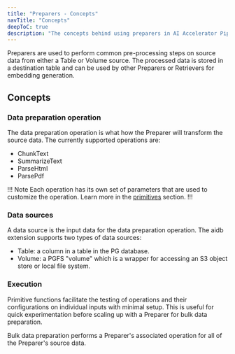 ```yaml
---
title: "Preparers - Concepts"
navTitle: "Concepts"
deepToC: true
description: "The concepts behind using preparers in AI Accelerator Pipelines."
---
```


Preparers are used to perform common pre-processing steps on source data from either a Table or Volume source. The processed data is stored in a destination table and can be used by other Preparers or Retrievers for embedding generation.

## Concepts

### Data preparation operation

The data preparation operation is what how the Preparer will transform the source data. The currently supported operations are:

* ChunkText
* SummarizeText
* ParseHtml
* ParsePdf

!!! Note
Each operation has its own set of parameters that are used to customize the operation. Learn more in the [primitives](./primitives.mdx) section.
!!!

### Data sources

A data source is the input data for the data preparation operation. The aidb extension supports two types of data sources:

* Table: a column in a table in the PG database.
* Volume: a PGFS "volume" which is a wrapper for accessing an S3 object store or local file system.

### Execution

Primitive functions facilitate the testing of operations and their configurations on individual inputs with minimal setup. This is useful for quick experimentation before scaling up with a Preparer for bulk data preparation.

Bulk data preparation performs a Preparer's associated operation for all of the Preparer's source data.
